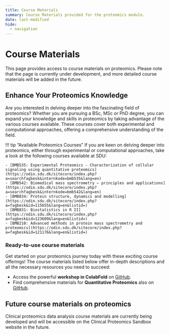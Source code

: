 ```yaml
---
title: Course Materials
summary: Course Materials provided for the proteomics module. 
date: last-modified
hide:
  - navigation
---
```


# Course Materials
This page provides access to course materials on proteomics. Please note that the page is currently under development, and more detailed course materials will be added in the future. 

## Enhance Your Proteomics Knowledge  
Are you interested in delving deeper into the fascinating field of proteomics? Whether you are pursuing a BSc, MSc or PhD degree, you can expand your knowledge and skills in proteomics by taking advantage of the various courses available. These courses cover both experimental and computational approaches, offering a comprehensive understanding of the field.  

!!! tip "Available Proteomics Courses"
    If you are keen on delving deeper into proteomics, either through experimental or computational approaches, take a look at the following courses available at SDU:  
    
    - [BMB535: Experimental Proteomics - Characterization of cellular signaling using quantitative proteomics](https://odin.sdu.dk/sitecore/index.php?a=searchfagbesk&internkode=bmb535&lang=en)  
    - [BMB542: Biomedical mass spectrometry – principles and applications](https://odin.sdu.dk/sitecore/index.php?a=searchfagbesk&internkode=bmb542&lang=en)
    - [BMB834: Protein structure, dynamics and modelling](https://odin.sdu.dk/sitecore/index.php?a=fagbesk&id=115655&lang=en&listid=)  
    - [BMB831: Biostatistics in R II](https://odin.sdu.dk/sitecore/index.php?a=fagbesk&id=123609&lang=en&listid=)  
    - [BMB210: Advanced methods in protein mass spectrometry and proteomics](https://odin.sdu.dk/sitecore/index.php?a=fagbesk&id=121176&lang=en&listid=)  

### Ready-to-use course materials
Get started on your proteomics journey today with these exciting course offerings! The course materials listed below offer in-depth descriptions and all the necessary resources you need to succeed:  

- Access the powerful **workshop in ColabFold** on [GitHub](https://github.com/hds-sandbox/AlphaFold_Workshop).  
- Find comprehensive materials for **Quantitative Proteomics** also on [GitHub](https://github.com/veitveit/training-quantitative-proteomics).  

## Future course materials on proteomics  
Clinical proteomics data analysis course materials are currently being developed and will be accessible on the Clinical Proteomics Sandbox website in the future.